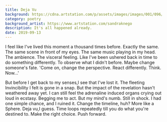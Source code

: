 ```yaml
---
title: Deja Vu
background: https://cdna.artstation.com/p/assets/images/images/001/096/914/large/sandra-knego-monotonous-and-confused.jpg
category: poetry
background_artist: https://www.artstation.com/sandraknego
description: It's all happened already.
date: 2019-09-13
---
```


I feel like I've lived this moment a thousand times before.
Exactly the same. The same scene in front of my eyes. The same music playing in my head.
The ambience. The visceral feeling.
Like I've been ushered back in time to do something differently.
To observe what I didn't before. Maybe change someone's fate.
'Come on, change the perspective. React differently. Think. Now...'

But before I get back to my senses,I see that I've lost it.
The fleeting Invincibility I felt is gone in a snap.
But the impact of the revelation hasn't weathered away yet. I can still feel the adrenaline induced organs crying out loud in ecstasy. Begging me to act.
But my mind's numb. Still in shock. I had one simple chance, and I ruined it.
Change the timeline, huh? More like a Sphere.
Deja vu,I guess.
Time loops repeatedly till you do what you're destined to. Make the right choice.
Push forward.
